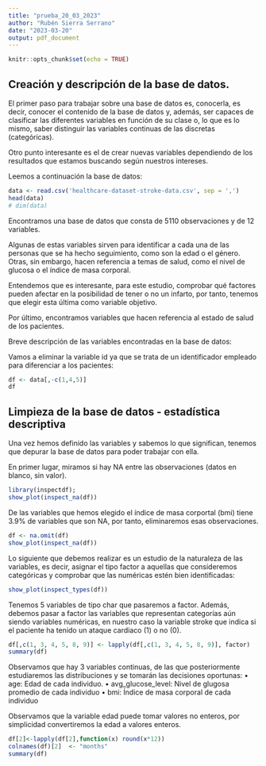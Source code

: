 ```yaml
---
title: "prueba_20_03_2023"
author: "Rubén Sierra Serrano"
date: "2023-03-20"
output: pdf_document
---
```


```r
knitr::opts_chunk$set(echo = TRUE)
```

## Creación y descripción de la base de datos.

El primer paso para trabajar sobre una base de datos es, conocerla, es decir, conocer el contenido de la base de datos y, además, ser capaces de clasificar las diferentes variables en función de su clase o, lo que es lo mismo, saber distinguir las variables continuas de las discretas (categóricas).

Otro punto interesante es el de crear nuevas variables dependiendo de los resultados que estamos buscando según nuestros intereses.

Leemos a continuación la base de datos:

```r
data <- read.csv('healthcare-dataset-stroke-data.csv', sep = ',')
head(data)
# dim(data)
```
Encontramos una base de datos que consta de 5110 observaciones y de 12 variables.

Algunas de estas variables sirven para identificar a cada una de las personas que se ha hecho seguimiento, como son la edad o el género. Otras, sin embargo, hacen referencia a temas de salud, como el nivel de glucosa o el índice de masa corporal.

Entendemos que es interesante, para este estudio, comprobar qué factores pueden afectar en la posibilidad de tener o no un infarto, por tanto, tenemos que elegir esta última como variable objetivo.

Por último, encontramos variables que hacen referencia al estado de salud de los pacientes.

Breve descripción de las variables encontradas en la base de datos:

\begin{itemize}
\item \textbf {id:} es un identificador de los pacientes sobre los que se está realizando el estudio.
\item \textbf {gender:} hace referencia al sexo de los pacientes.
\item \textbf {age:} representa la edad, en años, de los pacientes.
\item \textbf {hypertension:} variable binaria que representa si el paciente tiene hipertensión (1) o no (0).
\item \textbf {heart_disease:} indica si el paciente ha tenido previamente problemas cardiacos.
\item \textbf {ever_married:} indica si el paciente se ha casado o no.
\item \textbf {work_type:} tipo de trabajo, clasificado de la siguiente forma: Govt_job (funcionario), Private (trabajador del sector privado), Self-employed (autónomo), Never_worked (sin ningún tipo de experiencia laboral) y children (niño y, por tanto, sin experiencia laboral).
residence_type: localización geográfica de la residencia en la que habita el paciente, puede ser rural (área rural) o urban (área urbana).
\item \textbf {avg_glucose_level:} nivel de glucosa media del paciente medida en mg/dL
\item \textbf {bmi:} índice de masa corporal del paciente
\item \textbf {smoking_status:} hábito de consumo de tabaco del paciente, clasificado de la siguiente forma: smokes (fumador actual), formerly smoked (fumador en el pasado) y never smoked (nunca ha fumado)
\item \textbf {stroke:} variable binaria que indica si el paciente ha tenido un ataque cardiaco (1) o no (0).
\end{itemize}

Vamos a eliminar la variable id ya que se trata de un identificador empleado para diferenciar a los pacientes:
```r
df <- data[,-c(1,4,5)]
df
```

## Limpieza de la base de datos - estadística descriptiva

Una vez hemos definido las variables y sabemos lo que significan, tenemos que depurar la base de datos para poder trabajar con ella.

En primer lugar, miramos si hay NA entre las observaciones (datos en blanco, sin valor).
```r
library(inspectdf);
show_plot(inspect_na(df))
```
De las variables que hemos elegido el índice de masa corportal (bmi) tiene 3.9% de variables que son NA, por tanto, eliminaremos esas observaciones.
```r
df <- na.omit(df)
show_plot(inspect_na(df))
```


Lo siguiente que debemos realizar es un estudio de la naturaleza de las variables, es decir, asignar el tipo factor a aquellas que consideremos categóricas y comprobar que las numéricas estén bien identificadas:
```r
show_plot(inspect_types(df))
```
Tenemos 5 variables de tipo char que pasaremos a factor. Además, debemos pasar a factor las variables que representan categorías aún siendo variables numéricas, en nuestro caso la variable stroke que indica si el paciente ha tenido un ataque cardiaco (1) o no (0).
```r
df[,c(1, 3, 4, 5, 8, 9)] <- lapply(df[,c(1, 3, 4, 5, 8, 9)], factor)
summary(df)
```

Observamos que hay 3 variables continuas, de las que posteriormente estudiaremos las distribuciones y se tomarán las decisiones oportunas:
• age: Edad de cada individuo.
• avg_glucose_level: Nivel de glugosa promedio de cada individuo
• bmi: Índice de masa corporal de cada individuo

Observamos que la variable edad puede tomar valores no enteros, por simplicidad convertiremos la edad a valores enteros.
```r
df[2]<-lapply(df[2],function(x) round(x*12))
colnames(df)[2]  <- "months"  
summary(df)
```